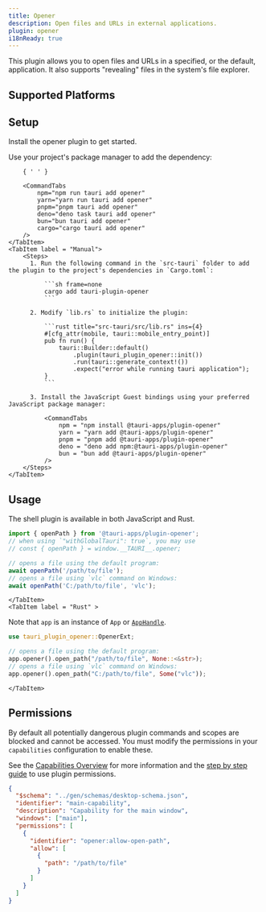 ```yaml
---
title: Opener
description: Open files and URLs in external applications.
plugin: opener
i18nReady: true
---
```




<PluginLinks plugin={frontmatter.plugin} />

This plugin allows you to open files and URLs in a specified, or the default, application. It also supports "revealing" files in the system's file explorer.

## Supported Platforms

<Compatibility plugin={frontmatter.plugin} />

## Setup

Install the opener plugin to get started.

<Tabs>
	<TabItem label="Automatic" >
		Use your project's package manager to add the dependency:

    	{ ' ' }

    	<CommandTabs
            npm="npm run tauri add opener"
            yarn="yarn run tauri add opener"
            pnpm="pnpm tauri add opener"
            deno="deno task tauri add opener"
            bun="bun tauri add opener"
            cargo="cargo tauri add opener"
    	/>
    </TabItem>
    <TabItem label = "Manual">
    	<Steps>
          1. Run the following command in the `src-tauri` folder to add the plugin to the project's dependencies in `Cargo.toml`:

              ```sh frame=none
              cargo add tauri-plugin-opener
              ```

          2. Modify `lib.rs` to initialize the plugin:

              ```rust title="src-tauri/src/lib.rs" ins={4}
              #[cfg_attr(mobile, tauri::mobile_entry_point)]
              pub fn run() {
                  tauri::Builder::default()
                      .plugin(tauri_plugin_opener::init())
                      .run(tauri::generate_context!())
                      .expect("error while running tauri application");
              }
              ```

          3. Install the JavaScript Guest bindings using your preferred JavaScript package manager:

              <CommandTabs
                  npm = "npm install @tauri-apps/plugin-opener"
                  yarn = "yarn add @tauri-apps/plugin-opener"
                  pnpm = "pnpm add @tauri-apps/plugin-opener"
                  deno = "deno add npm:@tauri-apps/plugin-opener"
                  bun = "bun add @tauri-apps/plugin-opener"
              />
    	</Steps>
    </TabItem>

</Tabs>

## Usage

The shell plugin is available in both JavaScript and Rust.

<Tabs syncKey="lang">
	<TabItem label="JavaScript" >

```javascript
import { openPath } from '@tauri-apps/plugin-opener';
// when using `"withGlobalTauri": true`, you may use
// const { openPath } = window.__TAURI__.opener;

// opens a file using the default program:
await openPath('/path/to/file');
// opens a file using `vlc` command on Windows:
await openPath('C:/path/to/file', 'vlc');
```

    </TabItem>
    <TabItem label = "Rust" >

Note that `app` is an instance of `App` or [`AppHandle`](https://docs.rs/tauri/2.0.0/tauri/struct.AppHandle.html).

```rust
use tauri_plugin_opener::OpenerExt;

// opens a file using the default program:
app.opener().open_path("/path/to/file", None::<&str>);
// opens a file using `vlc` command on Windows:
app.opener().open_path("C:/path/to/file", Some("vlc"));
```

    </TabItem>

</Tabs>

## Permissions

By default all potentially dangerous plugin commands and scopes are blocked and cannot be accessed. You must modify the permissions in your `capabilities` configuration to enable these.

See the [Capabilities Overview](/security/capabilities/) for more information and the [step by step guide](/learn/security/using-plugin-permissions/) to use plugin permissions.

```json title="src-tauri/capabilities/default.json" ins={6-15}
{
  "$schema": "../gen/schemas/desktop-schema.json",
  "identifier": "main-capability",
  "description": "Capability for the main window",
  "windows": ["main"],
  "permissions": [
    {
      "identifier": "opener:allow-open-path",
      "allow": [
        {
          "path": "/path/to/file"
        }
      ]
    }
  ]
}
```

<PluginPermissions plugin={frontmatter.plugin} />
